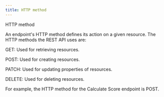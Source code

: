 ```yaml
---
title: HTTP method
---
```


HTTP method

An endpoint's HTTP method defines its action on a given resource. The HTTP methods the REST API uses are:

GET: Used for retrieving resources.

POST: Used for creating resources.

PATCH: Used for updating properties of resources.

DELETE: Used for deleting resources.

For example, the HTTP method for the Calculate Score endpoint is POST.
